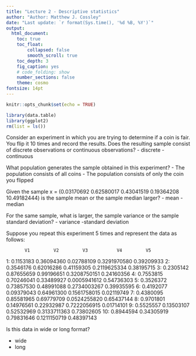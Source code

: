 ```yaml
---
title: "Lecture 2 - Descriptive statistics"
author: "Author: Matthew J. Cossley"
date: "Last update: `r format(Sys.time(), '%d %B, %Y')`"
output:
  html_document:
    toc: true
    toc_float:
        collapsed: false
        smooth_scroll: true
    toc_depth: 3
    fig_caption: yes
    # code_folding: show
    number_sections: false
    theme: cosmo
fontsize: 14pt
---
```


```r
knitr::opts_chunk$set(echo = TRUE)
```


```r
library(data.table)
library(ggplot2)
rm(list = ls())
```

Consider an experiment in which you are trying to determine if a coin is fair. You flip it 10 times and record the results. Does the resulting sample consist of discrete observations or continuous observations?
- discrete
- continuous


What population generates the sample obtained in this experiment?
- The population consists of all coins
- The population consists of only the coin you flipped


Given the sample 
x = (0.03170692 0.62580017 0.43041519 0.19364208 10.49182444)
is the sample mean or the sample median larger?
- mean
- median

For the same sample, what is larger, the sample variance or the sample standard deviation?
- variance
-standard deviation

Suppose you repeat this experiment 5 times and represent the data as follows:

           V1         V2         V3           V4         V5
 1: 0.1153183 0.36094360 0.02788109 0.3291970580 0.39209933
 2: 0.3546176 0.62016286 0.41159305 0.2119625334 0.38195715
 3: 0.2305142 0.87655659 0.99196651 0.3208750151 0.24160356
 4: 0.7553815 0.70246041 0.33489927 0.0005941612 0.54736303
 5: 0.3526372 0.73857530 0.48991088 0.2734003267 0.39935595
 6: 0.4192077 0.09379043 0.64961300 0.1561758015 0.02119749
 7: 0.4380095 0.85581965 0.69779709 0.0524255820 0.65437144
 8: 0.9701801 0.14976561 0.22932987 0.7222056915 0.01714101
 9: 0.5525557 0.13503107 0.52532969 0.3133711363 0.73802605
10: 0.8944594 0.34305919 0.79831646 0.1211150719 0.48397143

Is this data in wide or long format?

- wide
- long


<!-- ```{r} -->
<!-- data.table(runif(10), runif(10), runif(10), runif(10), runif(10)) -->
<!-- ``` -->

